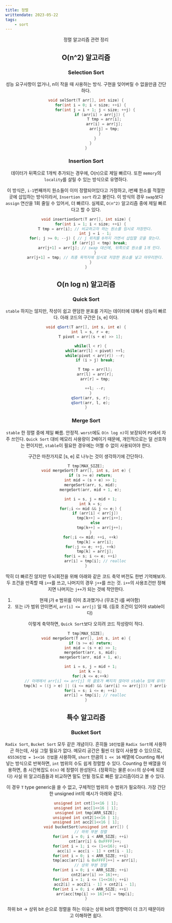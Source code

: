 ```yaml
---
title: 정렬
writtendate: 2023-05-22
tags:
    - sort
---
```


<Header />

정렬 알고리즘 관련 정리


## O(n^2) 알고리즘

### Selection Sort

성능 요구사항이 없거나, n이 작을 때 사용하는 방식. 구현을 잊어버릴 수 없을만큼 간단하다.

```cpp
void selSort(T arr[], int size) {
    for(int i = 0; i < size; ++i) {
        for(int j = i + 1; j < size; ++j) {
            if (arr[i] > arr[j]) {
                T tmp = arr[i];
                arr[i] = arr[j];
                arr[j] = tmp;
            }
        }
    }
}
```

### Insertion Sort

데이터가 뒤쪽으로 1개씩 추가되는 경우에, O(n)으로 제일 빠르다. 또한 `memory`의 `locality`를 살릴 수 있는 방식으로 유명하다.

이 방식은, `i-1`번째까지 원소들이 이미 정렬되어있다고 가정하고, i번쨰 원소를 적절한 곳에 삽입하는 방식이라서, `Insertion sort` 라고 불린다. 이 방식의 경우 `swap`보다 `assign` 연산을 1회 줄일 수 있어서, 더 빠르다. 실제로, `O(n^2)` 알고리즘 중에 제일 빠르다고 할 수 있다.

```cpp
void insertionSort(T arr[], int size) {
    for(int i = 1; i < size; ++i) {
        T tmp = arr[i]; // 비교하고자 하는 원소를 임시로 저장한다.
        int j = i - 1;
        for(; j >= 0; --j) { // j 위치를 0까지 가면서 삽입할 곳을 찾는다.
            if (arr[j] < tmp) break;
            arr[j+1] = arr[j]; // swap 대신에, 뒤쪽으로 원소를 1개 민다.
        }
        arr[j+1] = tmp; // 최종 목적지에 임시로 저장한 원소를 넣고 마무리한다.
    }
}
```


## O(n log n) 알고리즘

### Quick Sort

`stable` 하지는 않지만, 작성이 쉽고 랜덤한 분포를 가지는 데이터에 대해서 성능이 빠르다. 아래 코드의 구간은 \[s, e\] 이다.

```cpp
void qSort(T arr[], int s, int e) {
    int l = s, r = e;
    T pivot = arr[(s + e) >> 1];

    while(l < r) {
        while(arr[l] < pivot) ++l;
        while(pivot < arr[r]) --r;
        if (i > j) break;

        T tmp = arr[l];
        arr[l] = arr[r];
        arr[r] = tmp;

        ++l; --r;
    }
    qSort(arr, s, r);
    qSort(arr, l, e);
}
```

### Merge Sort

`stable` 한 정렬 중에 제일 빠름. 안정적. `worst`에도 `O(n log n)`이 보장되어 `PS`에서 자주 쓰인다. `Quick Sort` 대비 메모리 사용량이 2배이기 때문에, 개인적으로는 덜 선호하는 편이지만, `stable`이 필요한 경우에는 어쩔 수 없이 사용되어야 한다.

구간은 마찬가지로 \[s, e\] 로 나누는 것이 생각하기에 간단하다.

```cpp
T tmp[MAX_SIZE];
void mergeSort(T arr[], int s, int e) {
    if (s >= e) return;
    int mid = (s + e) >> 1;
    mergeSort(arr, s, mid);
    mergeSort(arr, mid + 1, e);

    int i = s, j = mid + 1;
    int k = s;
    for(;i <= mid && j <= e;) {
        if (arr[i] < arr[j])
            tmp[k++] = arr[i++];
        else
            tmp[k++] = arr[j++];
    }
    for(;i <= mid; ++i, ++k)
        tmp[k] = arr[i];
    for(;j <= e; ++j, ++k)
        tmp[k] = arr[j];
    for(i = s; i <= e; ++i)
        arr[i] = tmp[i]; // realloc
}
```

딱히 더 빠르진 않지만 두뇌회전을 위해 아래와 같은 코드 축약 버전도 한번 기억해보자. 두 조건을 만족할 때 `i++`를 쓰고, 나머지의 경우 `j++`를 쓰는 것. `i++`의 사용조건만 정해지면 나머지는 `j++`가 되는 것에 착안한다.

1. 현재 j가 e 범위를 이미 초과했거나 (무조건 i를 써야함)
2. 또는 i가 범위 안이면서, `arr[i] <= arr[j]` 일 때. (등호 조건이 있어야 stable이다)

이렇게 축약하면, `Quick Sort`보다 오히려 코드 작성량이 적다.
```cpp
T tmp[MAX_SIZE];
void mergeSort(T arr[], int s, int e) {
    if (s >= e) return;
    int mid = (s + e) >> 1;
    mergeSort(arr, s, mid);
    mergeSort(arr, mid + 1, e);

    int i = s, j = mid + 1;
    int k = s;
    for(;k <= e;++k)
        // 아래에서 arr[i] <= arr[j] 의 괄호가 빠지지 않아야 stable 임에 유의!
        tmp[k] = ((j > e) || (i <= mid) && (arr[i] <= arr[j])) ? arr[i++] : arr[j++];
    for(i = s; i <= e; ++i)
        arr[i] = tmp[i]; // realloc
}
```


## 특수 알고리즘

### Bucket Sort

`Radix Sort`, `Bucket Sort` 모두 같은 개념이다. 흔히들 `10진법`을 `Radix Sort`에 사용하곤 하는데, 사실 그럴 필요가 없다. 메모리 공간은 훨씬 더 많이 사용할 수 있으므로, `65536진법 = 1<<16 진법`을 사용하여, `short` 만큼의 `1 << 16` 배열에 Counting 해서 넣는 방식으로 반복하면, `int` 범위의 수도 쉽게 정렬할 수 있다. Counting 한 배열을 이용하면, 총 시간복잡도 `O(n)` 에 정렬이 완성된다. (정확히는 물론 `O(n)`의 상수배 되겠다) 사실 위 알고리즘들과 비교하면 말도 안될 정도로 빠른 알고리즘이라고 볼 수 있다.

이 경우 `T` type generic을 쓸 수 없고, 구체적인 범위의 수 범위가 필요하다. 가장 간단한 unsigned int의 예시가 아래와 같다.

```cpp
unsigned int cnt[1<<16 | 1];
unsigned int acc[1<<16 | 1];
unsigned int tmp[ARR_SIZE];
unsigned int cnt2[1<<16 | 1];
unsigned int acc2[1<<16 | 1];
void bucketSort(unsigned int arr[]) {
    // 하위 부분 정렬
    for(int i = 0; i < ARR_SIZE; ++i)
        cnt[arr[i] & 0xFFFF]++;
    for(int i = 1; i <= (1<<16); ++i)
        acc[i] = acc[i - 1] + cnt[i - 1];
    for(int i = 0; i < ARR_SIZE; ++i)
        tmp[acc[arr[i] & 0xFFFF]++] = arr[i];
    // 상위 부분 정렬
    for(int i = 0; i < ARR_SIZE; ++i)
        cnt2[arr[i] >> 16]++;
    for(int i = 1; i <= (1<<16); ++i)
        acc2[i] = acc2[i - 1] + cnt2[i - 1];
    for(int i = 0; i < ARR_SIZE; ++i)
        arr[acc[tmp[i] >> 16]++] = tmp[i];
}
```

하위 bit -> 상위 bit 순으로 정렬을 하는 이유는 상위 bit의 영향력이 더 크기 때문이라고 이해하면 쉽다.


<TagList />
<Comment />
